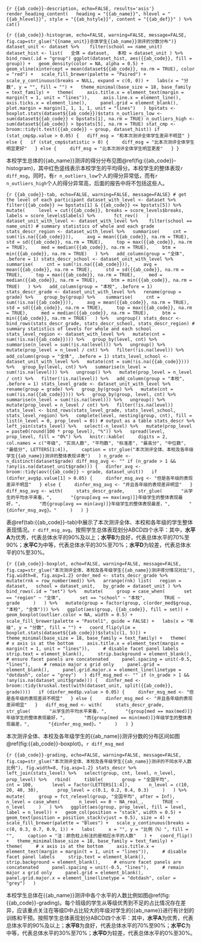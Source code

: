 ```{r {{ab_code}}-description, echo=FALSE, results='asis'}
render_heading_content(
  heading = "{{ab_name}}", hlevel = "{{ab_hlevel}}", style = "{{ab_hstyle}}", content = "{{ab_def}}"
) %>%
  cat()
```

```{r {{ab_code}}-histogram, echo=FALSE, warning=FALSE, message=FALSE, fig.cap=str_glue("{{name_unit}}总体学生{{ab_name}}测评的分数分布")}
dataset_unit <- dataset %>% 
  filter(school == name_unit)
dataset_hist <- list(
  全体 = dataset,
  本校 = dataset_unit
) %>% 
  bind_rows(.id = "group")
ggplot(dataset_hist, aes({{ab_code}}, fill = group)) +
  geom_density(color = NA, alpha = 0.5) +
  geom_vline(xintercept = mean(dataset${{ab_code}}, na.rm = TRUE), color = "red") +
  scale_fill_brewer(palette = "Paired") +
  scale_y_continuous(breaks = NULL, expand = c(0, 0)) +
  labs(x = "分数", y = "", fill = "") +
  theme_minimal(base_size = 18, base_family = text_family) +
  theme(
    axis.title.x = element_text(margin = margin(t = 1, unit = "lines")),
    axis.line.x = element_line(),
    axis.ticks.x = element_line(),
    panel.grid = element_blank(),
    plot.margin = margin(1, 1, 1, 1, unit = "lines")
  )
bpstats <- boxplot.stats(dataset${{ab_code}})$stats
n_outliers_low <- sum(dataset${{ab_code}} < bpstats[1], na.rm = TRUE)
n_outliers_high <- sum(dataset${{ab_code}} > bpstats[5], na.rm = TRUE)
stat_cmp <- broom::tidy(t.test({{ab_code}} ~ group, dataset_hist))
if (stat_cmp$p.value > 0.05) {
  diff_msg = "和本次测评全体学生差异不明显"
} else {
  if (stat_cmp$statistic > 0) {
    diff_msg = "比本次测评全体学生明显更好"
  } else {
    diff_msg = "比本次测评全体学生明显更差"
  }
}
```

本校学生总体的{{ab_name}}测评的得分分布见图\@ref(fig:{{ab_code}}-histogram)，其中红色竖线表示本校学生的平均得分。本校学生的整体表现`r diff_msg`。同时，有`r n_outliers_low`个人的得分异常低，而有`r n_outliers_high`个人的得分异常高，后面的报告中将不包括这些人。

```{r {{ab_code}}-tab, echo=FALSE, warning=FALSE, message=FALSE}
# get the level of each participant
dataset_with_level <- dataset %>%
  filter({{ab_code}} >= bpstats[1] & {{ab_code}} <= bpstats[5]) %>%
  mutate(
    level = cut({{ab_code}}, breaks = score_levels$breaks, labels = score_levels$labels) %>%
      fct_rev()
  )
dataset_unit_with_level <- dataset_with_level %>% 
  filter(school == name_unit)
# summary statistics of whole and each grade
stats_descr_region <- dataset_with_level %>%
  summarise(
    cnt = sum(!is.na({{ab_code}})),
    avg = mean({{ab_code}}, na.rm = TRUE),
    std = sd({{ab_code}}, na.rm = TRUE),
    top = max({{ab_code}}, na.rm = TRUE),
    med = median({{ab_code}}, na.rm = TRUE),
    btm = min({{ab_code}}, na.rm = TRUE)
  ) %>%
  add_column(group = "全体", .before = 1)
stats_descr_school <- dataset_unit_with_level %>%
  summarise(
    cnt = sum(!is.na({{ab_code}})),
    avg = mean({{ab_code}}, na.rm = TRUE),
    std = sd({{ab_code}}, na.rm = TRUE),
    top = max({{ab_code}}, na.rm = TRUE),
    med = median({{ab_code}}, na.rm = TRUE),
    btm = min({{ab_code}}, na.rm = TRUE)
  ) %>%
  add_column(group = "本校", .before = 1)
stats_descr_grade <- dataset_unit_with_level %>%
  rename(group = grade) %>% 
  group_by(group) %>% 
  summarise(
    cnt = sum(!is.na({{ab_code}})),
    avg = mean({{ab_code}}, na.rm = TRUE),
    std = sd({{ab_code}}, na.rm = TRUE),
    top = max({{ab_code}}, na.rm = TRUE),
    med = median({{ab_code}}, na.rm = TRUE),
    btm = min({{ab_code}}, na.rm = TRUE)
  ) %>%
  ungroup()
stats_descr <- bind_rows(stats_descr_grade, stats_descr_school, stats_descr_region)
# summary statistics of levels for whole and each school
stats_level_region <- dataset_with_level %>%
  mutate(cnt = sum(!is.na({{ab_code}}))) %>%
  group_by(level, cnt) %>%
  summarise(n_level = sum(!is.na(level))) %>%
  ungroup() %>%
  mutate(prop_level = n_level / cnt) %>%
  filter(!is.na(level)) %>%
  add_column(group = "全体", .before = 1)
stats_level_school <- dataset_unit_with_level %>%
  mutate(cnt = sum(!is.na({{ab_code}}))) %>%
  group_by(level, cnt) %>%
  summarise(n_level = sum(!is.na(level))) %>%
  ungroup() %>%
  mutate(prop_level = n_level / cnt) %>%
  filter(!is.na(level)) %>%
  add_column(group = "本校", .before = 1)
stats_level_grade <- dataset_unit_with_level %>%
  rename(group = grade) %>%
  group_by(group) %>%
  mutate(cnt = sum(!is.na({{ab_code}}))) %>%
  group_by(group, level, cnt) %>%
  summarise(n_level = sum(!is.na(level))) %>%
  ungroup() %>%
  mutate(prop_level = n_level / cnt) %>%
  filter(!is.na(level))
stats_level <- bind_rows(stats_level_grade, stats_level_school, stats_level_region) %>%
  complete(level, nesting(group, cnt), fill = list(n_level = 0, prop_level = 0))
# output as a table
stats_descr %>%
  left_join(stats_level) %>%
  select(-n_level) %>%
  mutate(prop_level = paste0(round(100 * prop_level), "%")) %>%
  spread(level, prop_level, fill = "0%") %>%
  knitr::kable(
    digits = 2,
    col.names = c("年级", "实测人数", "平均数", "标准差", "最高分", "中位数", "最低分", LETTERS[1:4]),
    caption = str_glue("本次测评全体、本校及各年级学生{{ab_name}}测评的整体表现详表")
  )
n_grade <- n_distinct(dataset$grade)
diff_msg_avg <- ""
if (n_grade > 1 && !any(is.na(dataset_unit$grade))) {
  dinfer_avg <- broom::tidy(aov({{ab_code}} ~ grade, dataset_unit))
  if (dinfer_avg$p.value[1] > 0.05) {
    dinfer_msg_avg <- "但是各年级的表现差异不明显"
  } else {
    dinfer_msg_avg <- "并且各年级的表现差异明显"
  }
  diff_msg_avg <- with(
    stats_descr_grade,
    str_glue(
      "从学生的平均水平来看，",
      "{group[avg == max(avg)]}年级学生的整体表现最好，",
      "而{group[avg == min(avg)]}年级学生的整体表现最差，",
      "{dinfer_msg_avg}。"
    )
  )
}
```

表\@ref(tab:{{ab_code}}-tab)中展示了本次测评全体、本校和各年级的学生整体表现情况。`r diff_msg_avg`。按照学生总体表现划分ABCD四个水平：其中，**水平A**为优秀，代表总体水平的90%及以上；**水平B**为良好，代表总体水平的70%至90%；**水平C**为中等，代表总体水平的30%至70%；**水平D**为较差，代表总体水平的0%至30%。

```{r {{ab_code}}-boxplot, echo=FALSE, warning=FALSE, message=FALSE, fig.cap=str_glue("本次测评全体、本校及各年级学生{{ab_name}}测评得分情况对比"), fig.width=8, fig.asp=1.2}
order_med <- stats_descr_grade %>%
  mutate(rnk = row_number(med)) %>%
  arrange(rnk)
list(
  region = dataset,
  school = dataset_unit,
  by_grade = dataset_unit
) %>%
  bind_rows(.id = "set") %>%
  mutate(
    group = case_when(
      set == "region" ~ "全体",
      set == "school" ~ "本校",
      TRUE ~ grade
    )
  ) %>%
  mutate(group = factor(group, c(order_med$group, "本校", "全体"))) %>%
  ggplot(aes(group, {{ab_code}}, fill = set)) +
  geom_boxplot(outlier.color = NA, width = 0.5) +
  scale_fill_brewer(palette = "Pastel1", guide = FALSE) +
  labs(x = "年级", y = "分数", fill = "") +
  coord_flip(ylim = boxplot.stats(dataset${{ab_code}})$stats[c(1, 5)]) +
  theme_minimal(base_size = 18, base_family = text_family) +
  theme(
    # x axis is at the bottom
    axis.title.x = element_text(margin = margin(t = 1, unit = "lines")),
    # disable facet panel labels
    strip.text = element_blank(),
    strip.background = element_blank(),
    # ensure facet panels are concatenated
    panel.spacing = unit(-0.5, "lines"),
    # remain major x grid only
    panel.grid = element_blank(),
    panel.grid.major.x = element_line(linetype = "dotdash", color = "grey")
  )
diff_msg_med <- ""
if (n_grade > 1 && !any(is.na(dataset_unit$grade))) {
  dinfer_med <- broom::tidy(kruskal.test(with(dataset_unit, split({{ab_code}}, grade))))
  if (dinfer_med$p.value > 0.05) {
    dinfer_msg_med <- "但是各年级的表现差异不明显"
  } else {
    dinfer_msg_med <- "并且各年级的表现差异明显"
  }
  diff_msg_med <- with(
    stats_descr_grade,
    str_glue(
      "从学生的平均水平来看，",
      "{group[med == max(med)]}年级学生的整体表现最好，",
      "而{group[med == min(med)]}年级学生的整体表现最差，",
      "{dinfer_msg_med}。"
    )
  )
}
```

本次测评全体、本校及各年级学生的{{ab_name}}测评分数的分布区间如图\@ref(fig:{{ab_code}}-boxplot)。`r diff_msg_med`

```{r {{ab_code}}-grading, echo=FALSE, warning=FALSE, message=FALSE, fig.cap=str_glue("本次测评全体、本校及各年级学生{{ab_name}}测评的不同水平人数比例"), fig.width=8, fig.asp=1.2}
stats_descr %>%
  left_join(stats_level) %>%
  select(group, cnt, level, n_level, prop_level) %>%
  rbind(
    tibble(
      group = "全国平均",
      cnt = 100,
      level = factor(LETTERS[1:4]),
      n_level = c(10, 20, 40, 30),
      prop_level = c(0.1, 0.2, 0.4, 0.3)
    )
  ) %>%
  mutate(
    group = fct_relevel(group, "全国平均", after = Inf),
    n_level = case_when(
      n_level == 0 ~ NA_real_,
      TRUE ~ n_level
    )
  ) %>%
  ggplot(aes(group, prop_level, fill = level, label = n_level)) +
  geom_col(position = "stack", width = 0.5) +
  geom_text(position = position_stack(vjust = 0.5), size = 4) +
  scale_fill_brewer(palette = "Blues") +
  scale_y_continuous(breaks = c(0, 0.3, 0.7, 0.9, 1)) +
  labs(
    x = "", y = "比例（%）", fill = "",
    caption = "注：颜色柱上标注的是相应水平的人数"
  ) +
  coord_flip() +
  theme_minimal(base_size = 18, base_family = text_family) +
  theme(
    # x axis is at the bottom
    axis.title.x = element_text(margin = margin(t = 1, unit = "lines")),
    # disable facet panel labels
    strip.text = element_blank(),
    strip.background = element_blank(),
    # ensure facet panels are concatenated
    panel.spacing = unit(-0.5, "lines"),
    # remain major x grid only
    panel.grid = element_blank(),
    panel.grid.major.x = element_line(linetype = "dotdash", color = "grey")
  )
```

本校学生总体在{{ab_name}}测评中各个水平的人数比例如图\@ref(fig:{{ab_code}}-grading)。每个班级的学生从等级优秀到不足的占比情况存在差异，应该重点关注在等级D中占比较大的年级对学生的{{ab_name}}进行有计划的训练和干预。按照学生总体表现划分ABCD四个水平：其中，**水平A**为优秀，代表总体水平的90%及以上；**水平B**为良好，代表总体水平的70%至90%；**水平C**为中等，代表总体水平的30%至70%；**水平D**为较差，代表总体水平的0%至30%。
